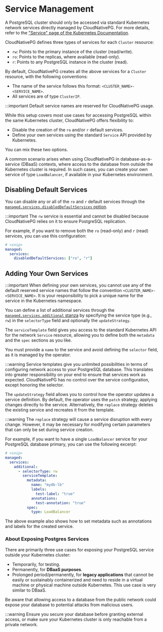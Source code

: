 ﻿# Service Management
<!-- SPDX-License-Identifier: CC-BY-4.0 -->

A PostgreSQL cluster should only be accessed via standard Kubernetes network
services directly managed by CloudNativePG. For more details, refer to the
["Service" page of the Kubernetes Documentation](https://kubernetes.io/docs/concepts/services-networking/service/#virtual-ips-and-service-proxies).

CloudNativePG defines three types of services for each `Cluster` resource:

* `rw`: Points to the primary instance of the cluster (read/write).
* `ro`: Points to the replicas, where available (read-only).
* `r`: Points to any PostgreSQL instance in the cluster (read).

By default, CloudNativePG creates all the above services for a `Cluster`
resource, with the following conventions:

- The name of the service follows this format: `<CLUSTER_NAME>-<SERVICE_NAME>`.
- All services are of type `ClusterIP`.

:::important
Default service names are reserved for CloudNativePG usage.

While this setup covers most use cases for accessing PostgreSQL within the same
Kubernetes cluster, CloudNativePG offers flexibility to:

- Disable the creation of the `ro` and/or `r` default services.
- Define your own services using the standard `Service` API provided by
  Kubernetes.

You can mix these two options.

A common scenario arises when using CloudNativePG in database-as-a-service
(DBaaS) contexts, where access to the database from outside the Kubernetes
cluster is required. In such cases, you can create your own service of type
`LoadBalancer`, if available in your Kubernetes environment.

## Disabling Default Services

You can disable any or all of the `ro` and `r` default services through the
[`managed.services.disabledDefaultServices` option](cloudnative-pg.v1.md#postgresql-cnpg-io-v1-ManagedServices).

:::important
The `rw` service is essential and cannot be disabled because CloudNativePG
    relies on it to ensure PostgreSQL replication.

For example, if you want to remove both the `ro` (read-only) and `r` (read)
services, you can use this configuration:

```yaml
# <snip>
managed:
  services:
    disabledDefaultServices: ["ro", "r"]
```

## Adding Your Own Services

:::important
When defining your own services, you cannot use any of the default reserved
    service names that follow the convention `<CLUSTER_NAME>-<SERVICE_NAME>`. It is
    your responsibility to pick a unique name for the service in the Kubernetes
    namespace.

You can define a list of additional services through the
[`managed.services.additional` stanza](cloudnative-pg.v1.md#postgresql-cnpg-io-v1-ManagedService)
by specifying the service type (e.g., `rw`) in the `selectorType` field
and optionally the `updateStrategy`.

The `serviceTemplate` field gives you access to the standard Kubernetes API for
the network `Service` resource, allowing you to define both the `metadata` and
the `spec` sections as you like.

You must provide a `name` to the service and avoid defining the `selector`
field, as it is managed by the operator.

:::warning
Service templates give you unlimited possibilities in terms of configuring
    network access to your PostgreSQL database. This translates into greater
    responsibility on your end to ensure that services work as expected.
    CloudNativePG has no control over the service configuration, except honoring
    the selector.

The `updateStrategy` field allows you to control how the operator
updates a service definition. By default, the operator uses the `patch`
strategy, applying changes directly to the service.
Alternatively, the `replace` strategy deletes the existing service and
recreates it from the template.

:::warning
The `replace` strategy will cause a service disruption with every
    change.  However, it may be necessary for modifying certain
    parameters that can only be set during service creation.

For example, if you want to have a single `LoadBalancer` service for your
PostgreSQL database primary, you can use the following excerpt:

```yaml
# <snip>
managed:
  services:
    additional:
      - selectorType: rw
        serviceTemplate:
          metadata:
            name: "mydb-lb"
            labels:
              test-label: "true"
            annotations:
              test-annotation: "true"
          spec:
            type: LoadBalancer
```

The above example also shows how to set metadata such as annotations and labels
for the created service.

### About Exposing Postgres Services

There are primarily three use cases for exposing your PostgreSQL service
outside your Kubernetes cluster:

- Temporarily, for testing.
- Permanently, for **DBaaS purposes**.
- Prolonged period/permanently, for **legacy applications** that cannot be
  easily or sustainably containerized and need to reside in a virtual machine
or physical machine outside Kubernetes. This use case is very similar to DBaaS.

Be aware that allowing access to a database from the public network could
expose your database to potential attacks from malicious users.

:::warning
Ensure you secure your database before granting external access, or make
    sure your Kubernetes cluster is only reachable from a private network.

